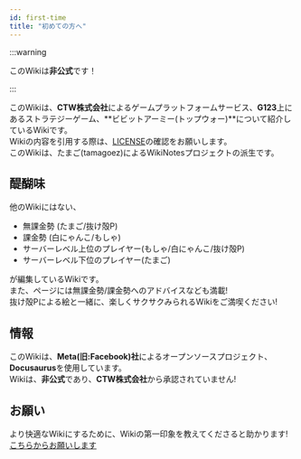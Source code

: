 ```yaml
---
id: first-time
title: "初めての方へ"
---
```


:::warning

このWikiは**非公式**です！

:::

このWikiは、**CTW株式会社**によるゲームプラットフォームサービス、**G123**上にあるストラテジーゲーム、**ビビットアーミー(トップウォー)**について紹介しているWikiです。  
Wikiの内容を引用する際は、[LICENSE](./LICENSE)の確認をお願いします。  
このWikiは、たまご(tamagoez)によるWikiNotesプロジェクトの派生です。

## 醍醐味
他のWikiにはない、
 - 無課金勢 (たまご/抜け殻P)
 - 課金勢 (白にゃんこ/もしゃ)
 - サーバーレベル上位のプレイヤー(もしゃ/白にゃんこ/抜け殻P)
 - サーバーレベル下位のプレイヤー(たまご)

が編集しているWikiです。  
また、ページには無課金勢/課金勢へのアドバイスなども満載!  
抜け殻Pによる絵と一緒に、楽しくサクサクみられるWikiをご満喫ください!  

## 情報
このWikiは、**Meta(旧:Facebook)社**によるオープンソースプロジェクト、**Docusaurus**を使用しています。  
Wikiは、**非公式**であり、**CTW株式会社**から承認されていません!

## お願い
より快適なWikiにするために、Wikiの第一印象を教えてくださると助かります!  
[こちらからお願いします](https://forms.gle/tbEG2UxjZFwvwzYF7)
